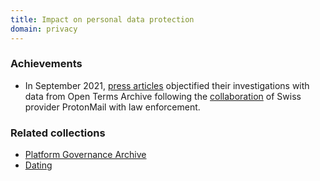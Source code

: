 ```yaml
---
title: Impact on personal data protection
domain: privacy
---
```


### Achievements

- In September 2021, [press articles](https://techcrunch.com/2021/09/06/protonmail-logged-ip-address-of-french-activist-after-order-by-swiss-authorities/) objectified their investigations with data from Open Terms Archive following the [collaboration](https://opentermsarchive.org/case-studies/protonmail-clarifies-its-privacy-policies) of Swiss provider ProtonMail with law enforcement.

### Related collections

- [Platform Governance Archive](https://github.com/OpenTermsArchive/pga-versions/)
- [Dating](https://github.com/OpenTermsArchive/dating-versions/)
